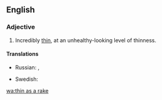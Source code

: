 ==English==

===Adjective===
{{en-adj|-|head=[[thin]] as a [[rake]]}}

# {{context|simile|lang=en}} Incredibly [[thin]], at an unhealthy-looking level of thinness.

====Translations====
{{trans-top|incredibly thin}}
* Russian: {{t|ru|худой как щепка|sc=Cyrl}}, {{t|ru|тощий как жердь|sc=Cyrl}}
{{trans-mid}}
* Swedish: {{t|sv|tunn som en sticka}}
{{trans-bottom}}

[[wa:thin as a rake]]